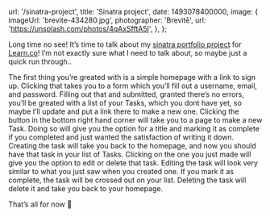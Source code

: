 
  url: '/sinatra-project',
  title: 'Sinatra project',
  date: 1493078400000,
  image: {
    imageUrl: 'brevite-434280.jpg',
    photographer: 'Brevitē',
    url: 'https://unsplash.com/photos/4qAxSfftA5I',
  },
};


Long time no see! It’s time to talk about my
<a href="https://github.com/mcansh/sinatra-project" target="_blank" rel="noopener external nofollow noreferrer">sinatra
portfolio project</a> for
<a href="https://learn.co" target="_blank" rel="noopener external nofollow noreferrer">Learn.co</a>!
I’m not exactly sure what I need to talk about, so maybe just a quick run
through..

The first thing you’re greated with is a simple homepage with a link to sign up.
Clicking that takes you to a form which you’ll fill out a username, email, and
password. Filling out that and submitted, granted there’s no errors, you’ll be
greated with a list of your Tasks, which you dont have yet, so maybe I’ll update
and put a link there to make a new one. Clicking the button in the bottom right
hand corner will take you to a page to make a new Task. Doing so will give you
the option for a title and marking it as complete if you completed and just
wanted the satisfaction of writing it down. Creating the task will take you back
to the homepage, and now you should have that task in your list of Tasks.
Clicking on the one you just made will give you the option to edit or delete
that task. Editing the task will look very similar to what you just saw when you
created one. If you mark it as complete, the task will be crossed out on your
list. Deleting the task will delete it and take you back to your homepage.

That’s all for now 👋

